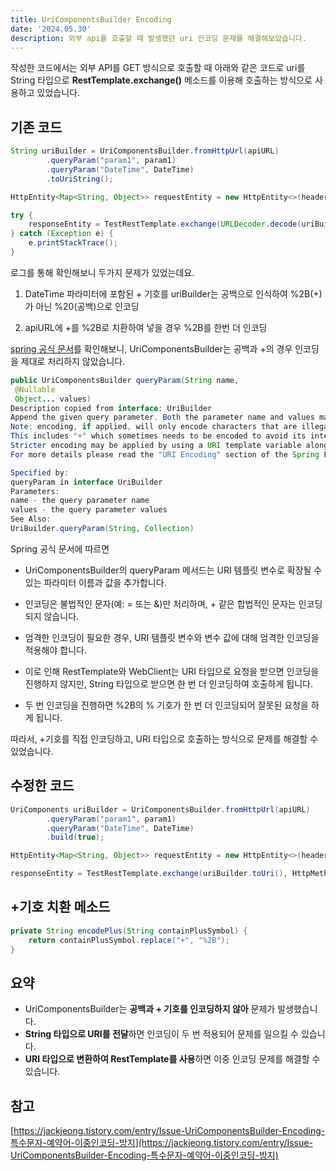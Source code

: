 ```yaml
---
title: UriComponentsBuilder Encoding
date: '2024.05.30'
description: 외부 api를 호출할 때 발생했던 uri 인코딩 문제를 해결해보았습니다.
---
```


작성한 코드에서는 외부 API를 GET 방식으로 호출할 때 아래와 같은 코드로 uri를 String 타입으로 **RestTemplate.exchange()** 메소드를 이용해 호출하는 방식으로 사용하고 있었습니다.

## 기존 코드
```java {2-5}
String uriBuilder = UriComponentsBuilder.fromHttpUrl(apiURL)
        .queryParam("param1", param1)
        .queryParam("DateTime", DateTime)
        .toUriString();

HttpEntity<Map<String, Object>> requestEntity = new HttpEntity<>(headers);

try {
    responseEntity = TestRestTemplate.exchange(URLDecoder.decode(uriBuilder, "UTF-8"), HttpMethod.GET, requestEntity, Map.class);
} catch (Exception e) {
    e.printStackTrace();
}
```

로그를 통해 확인해보니 두가지 문제가 있었는데요.


1. DateTime 파라미터에 포함된 + 기호를 uriBuilder는 공백으로 인식하여 %2B(+)가 아닌 %20(공백)으로 인코딩

2. apiURL에 +를 %2B로 치환하여 넣을 경우 %2B를 한번 더 인코딩

[spring 공식 문서](https://docs.spring.io/spring-framework/docs/current/javadoc-api/org/springframework/web/util/UriComponentsBuilder.html#fromHttpUrl(java.lang.String))를 확인해보니, UriComponentsBuilder는 공백과 +의 경우 인코딩을 제대로 처리하지 않았습니다.


```java {7}
public UriComponentsBuilder queryParam(String name,
 @Nullable
 Object... values)
Description copied from interface: UriBuilder
Append the given query parameter. Both the parameter name and values may contain URI template variables to be expanded later from values. If no values are given, the resulting URI will contain the query parameter name only, e.g. "?foo" instead of "?foo=bar".
Note: encoding, if applied, will only encode characters that are illegal in a query parameter name or value such as "=" or "&". All others that are legal as per syntax rules in RFC 3986 are not encoded.
This includes "+" which sometimes needs to be encoded to avoid its interpretation as an encoded space.
Stricter encoding may be applied by using a URI template variable along with stricter encoding on variable values.
For more details please read the "URI Encoding" section of the Spring Framework reference.

Specified by:
queryParam in interface UriBuilder
Parameters:
name - the query parameter name
values - the query parameter values
See Also:
UriBuilder.queryParam(String, Collection)
```

Spring 공식 문서에 따르면

- UriComponentsBuilder의 queryParam 메서드는 URI 템플릿 변수로 확장될 수 있는 파라미터 이름과 값을 추가합니다.

- 인코딩은 불법적인 문자(예: = 또는 &)만 처리하며, + 같은 합법적인 문자는 인코딩되지 않습니다.

- 엄격한 인코딩이 필요한 경우, URI 템플릿 변수와 변수 값에 대해 엄격한 인코딩을 적용해야 합니다.

- 이로 인해 RestTemplate와 WebClient는 URI 타입으로 요청을 받으면 인코딩을 진행하지 않지만, String 타입으로 받으면 한 번 더 인코딩하여 호출하게 됩니다.

- 두 번 인코딩을 진행하면 %2B의 % 기호가 한 번 더 인코딩되어 잘못된 요청을 하게 됩니다.

따라서, +기호를 직접 인코딩하고, URI 타입으로 호출하는 방식으로 문제를 해결할 수 있었습니다.

## 수정한 코드
```java
UriComponents uriBuilder = UriComponentsBuilder.fromHttpUrl(apiURL)
        .queryParam("param1", param1)
        .queryParam("DateTime", DateTime)
        .build(true);

HttpEntity<Map<String, Object>> requestEntity = new HttpEntity<>(headers);

responseEntity = TestRestTemplate.exchange(uriBuilder.toUri(), HttpMethod.GET, requestEntity, Map.class);
```

## +기호 치환 메소드
```java
private String encodePlus(String containPlusSymbol) {
    return containPlusSymbol.replace("+", "%2B");
}
```


## 요약
- UriComponentsBuilder는 **공백과 + 기호를 인코딩하지 않아** 문제가 발생했습니다.
- **String 타입으로 URI를 전달**하면 인코딩이 두 번 적용되어 문제를 일으킬 수 있습니다.
- **URI 타입으로 변환하여 RestTemplate를 사용**하면 이중 인코딩 문제를 해결할 수 있습니다.


## 참고
[https://jackjeong.tistory.com/entry/Issue-UriComponentsBuilder-Encoding-특수문자-예약어-이중인코딩-방지](https://jackjeong.tistory.com/entry/Issue-UriComponentsBuilder-Encoding-특수문자-예약어-이중인코딩-방지)